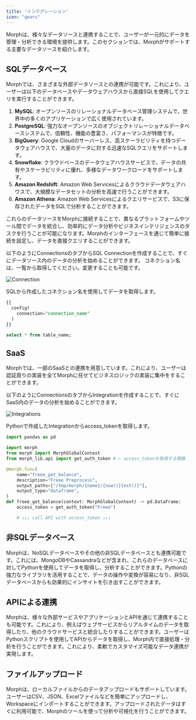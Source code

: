 ```yaml
---
title: 'インテグレーション'
icon: "gears"
---
```


Morphは、様々なデータソースと連携することで、ユーザーが一元的にデータを管理・分析できる環境を提供します。このセクションでは、Morphがサポートする主要なデータソースを紹介します。

## SQLデータベース

Morphでは、さまざまな外部データソースとの連携が可能です。これにより、ユーザーは以下のデータベースやデータウェアハウスから直接SQLを使用してクエリを実行することができます。

1. **MySQL**: オープンソースのリレーショナルデータベース管理システムで、世界中の多くのアプリケーションで広く使用されています。
2. **PostgreSQL**: 強力なオープンソースのオブジェクトリレーショナルデータベースシステムで、信頼性、機能の豊富さ、パフォーマンスが特徴です。
3. **BigQuery**: Google Cloudのサーバーレス、高スケーラビリティを持つデータウェアハウスで、大量のデータに対する迅速なSQLクエリをサポートします。
4. **Snowflake**: クラウドベースのデータウェアハウスサービスで、データの共有やスケーラビリティに優れ、多様なデータワークロードをサポートします。
5. **Amazon Redshift**: Amazon Web Servicesによるクラウドデータウェアハウスで、大規模なデータセットの分析を高速で行うことができます。
6. **Amazon Athena**: Amazon Web Servicesによるクエリサービスで、S3に保存されたデータをSQLで分析することができます。

これらのデータソースをMorphに接続することで、異なるプラットフォームやツール間でデータを統合し、効率的にデータ分析やビジネスインテリジェンスのタスクを行うことが可能になります。Morphのインターフェースを通じて簡単に接続を設定し、データを直接クエリすることができます。

以下のようにConnectionsのタブからSQL Connectionを作成することで、すぐにデータソース内のデータの分析を始めることができます。
コネクション名は、一覧から取得してください。変更することも可能です。

<img
  src="/assets/images/docs/connection.png"
  alt="Connection"
/>

SQLから作成したコネクション名を使用してデータを取得します。

```sql
{{
  config(
    connection="connection_name"
  )
}}

select * from table_name;
```


## SaaS

Morphでは、一部のSaaSとの連携を用意しています。これにより、ユーザーは認証周りの実装を全てMorphに任せてビジネスロジックの実装に集中をすることができます。

以下のようにConnectionsのタブからIntegrationを作成することで、すぐにSaaS内のデータの分析を始めることができます。

<img
  src="/assets/images/docs/integrations.png"
  alt="Integrations"
/>

Pythonで作成したIntegrationからaccess_tokenを取得します。

```python
import pandas as pd

import morph
from morph import MorphGlobalContext
from morph_lib.api import get_auth_token # ← access_tokenを取得する関数

@morph.func(
    name="freee_get_balance",
    description="Freee Preprocess",
    output_paths=["/tmp/morph/{name}/{now()}{ext()}"],
    output_type="dataframe",
)
def freee_get_balance(context: MorphGlobalContext) -> pd.DataFrame:
    access_token = get_auth_token("Freee")

    # ↓↓↓ call API with access_token ↓↓↓
```


## 非SQLデータベース

Morphは、NoSQLデータベースやその他の非SQLデータベースとも連携可能です。これには、MongoDBやCassandraなどが含まれ、これらのデータベースに対してPythonを使用してデータを取得し、分析することができます。Pythonの強力なライブラリを活用することで、データの操作や変換が容易になり、非SQLデータベースからも効果的にインサイトを引き出すことができます。

## APIによる連携

Morphは、様々な外部サービスやアプリケーションとAPIを通じて連携することも可能です。これにより、例えばウェブサービスからリアルタイムのデータを取得したり、他のクラウドサービスと統合したりすることができます。ユーザーはPythonスクリプトを使用してAPIからデータを取得し、Morph内で直接処理・分析を行うことができます。これにより、柔軟でカスタマイズ可能なデータ連携が実現します。

## ファイルアップロード

Morphは、ローカルファイルからのデータアップロードもサポートしています。ユーザーはCSV、JSON、Excelファイルなどを簡単にアップロードし、Workspaceにインポートすることができます。アップロードされたデータはすぐに利用可能で、Morphのツールを使って分析や可視化を行うことができます。